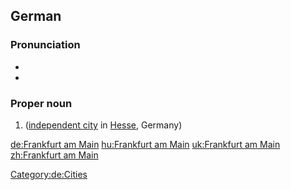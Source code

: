 ==German==
{{wikipedia}}
{{wikipedia|lang=de}}
===Pronunciation===
* {{audio|De-Frankfurt am Main-pronunciation.ogg|Audio}}
* {{audio|De-Frankfurt am Main.ogg|Audio}}

===Proper noun===
{{de-proper noun}}

# {{l|en|Frankfurt-am-Main}} ([[independent city]] in [[Hesse]], Germany)

[[Category:de:Cities]]

[[de:Frankfurt am Main]]
[[hu:Frankfurt am Main]]
[[uk:Frankfurt am Main]]
[[zh:Frankfurt am Main]]